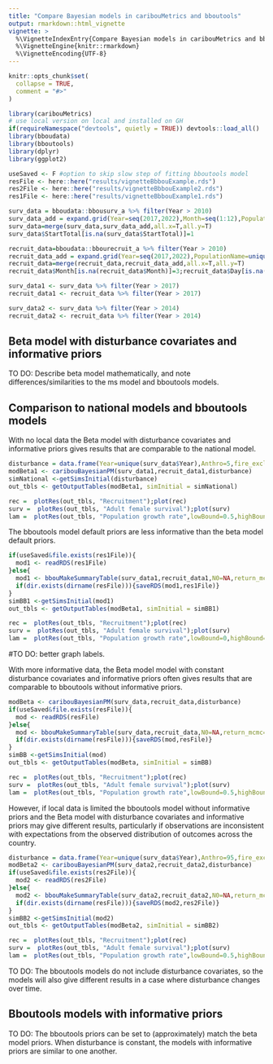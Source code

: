 ```yaml
---
title: "Compare Bayesian models in caribouMetrics and bboutools"
output: rmarkdown::html_vignette
vignette: >
  %\VignetteIndexEntry{Compare Bayesian models in caribouMetrics and bboutools}
  %\VignetteEngine{knitr::rmarkdown}
  %\VignetteEncoding{UTF-8}
---
```


```r
knitr::opts_chunk$set(
  collapse = TRUE,
  comment = "#>"
)
```

```r
library(caribouMetrics)
# use local version on local and installed on GH
if(requireNamespace("devtools", quietly = TRUE)) devtools::load_all()
library(bboudata)
library(bboutools)
library(dplyr)
library(ggplot2)

useSaved <- F #option to skip slow step of fitting bboutools model
resFile <- here::here("results/vignetteBbbouExample.rds")
res2File <- here::here("results/vignetteBbbouExample2.rds")
res1File <- here::here("results/vignetteBbbouExample1.rds")

surv_data = bboudata::bbousurv_a %>% filter(Year > 2010)
surv_data_add = expand.grid(Year=seq(2017,2022),Month=seq(1:12),PopulationName=unique(surv_data$PopulationName))
surv_data=merge(surv_data,surv_data_add,all.x=T,all.y=T)
surv_data$StartTotal[is.na(surv_data$StartTotal)]=1

recruit_data=bboudata::bbourecruit_a %>% filter(Year > 2010)
recruit_data_add = expand.grid(Year=seq(2017,2022),PopulationName=unique(recruit_data$PopulationName))
recruit_data=merge(recruit_data,recruit_data_add,all.x=T,all.y=T)
recruit_data$Month[is.na(recruit_data$Month)]=3;recruit_data$Day[is.na(recruit_data$Day)]=15

surv_data1 <- surv_data %>% filter(Year > 2017)
recruit_data1 <- recruit_data %>% filter(Year > 2017)

surv_data2 <- surv_data %>% filter(Year > 2014)
recruit_data2 <- recruit_data %>% filter(Year > 2014)
```

## Beta model with disturbance covariates and informative priors
TO DO: Describe beta model mathematically, and note differences/similarities to the ms model and bboutools models.

## Comparison to national models and bboutools models
With no local data the Beta model with disturbance covariates and informative priors gives results that are comparable to the national model.
```r
disturbance = data.frame(Year=unique(surv_data$Year),Anthro=5,fire_excl_anthro=1)
modBeta1 <- caribouBayesianPM(surv_data1,recruit_data1,disturbance)
simNational <-getSimsInitial(disturbance) 
out_tbls <- getOutputTables(modBeta1, simInitial = simNational)
```

```r
rec =  plotRes(out_tbls, "Recruitment");plot(rec)
surv =  plotRes(out_tbls, "Adult female survival");plot(surv)
lam =  plotRes(out_tbls, "Population growth rate",lowBound=0.5,highBound=1.5);plot(lam)
```

The bboutools model default priors are less informative than the beta model default priors.
```r
if(useSaved&file.exists(res1File)){
  mod1 <- readRDS(res1File)
}else{
  mod1 <- bbouMakeSummaryTable(surv_data1,recruit_data1,N0=NA,return_mcmc=T)
  if(dir.exists(dirname(resFile))){saveRDS(mod1,res1File)}
}
simBB1 <-getSimsInitial(mod1) 
out_tbls <- getOutputTables(modBeta1, simInitial = simBB1)
```

```r
rec =  plotRes(out_tbls, "Recruitment");plot(rec)
surv =  plotRes(out_tbls, "Adult female survival");plot(surv)
lam =  plotRes(out_tbls, "Population growth rate",lowBound=0,highBound=2);plot(lam)
```

#TO DO: better graph labels.

With more informative data, the Beta model model with constant disturbance covariates and informative priors often gives results that are comparable to bboutools without informative priors.
```r
modBeta <- caribouBayesianPM(surv_data,recruit_data,disturbance)
if(useSaved&file.exists(resFile)){
  mod <- readRDS(resFile)
}else{
  mod <- bbouMakeSummaryTable(surv_data,recruit_data,N0=NA,return_mcmc=T)
  if(dir.exists(dirname(resFile))){saveRDS(mod,resFile)}
}
simBB <-getSimsInitial(mod) 
out_tbls <- getOutputTables(modBeta, simInitial = simBB)
```

```r
rec =  plotRes(out_tbls, "Recruitment");plot(rec)
surv =  plotRes(out_tbls, "Adult female survival");plot(surv)
lam =  plotRes(out_tbls, "Population growth rate",lowBound=0.5,highBound=1.5);plot(lam)
```

However, if local data is limited the bboutools model without informative priors and the Beta model 
with disturbance covariates and informative priors may give different results, particularly if 
observations are inconsistent with expectations from the observed distribution of outcomes across the country.
```r
disturbance = data.frame(Year=unique(surv_data$Year),Anthro=95,fire_excl_anthro=90)
modBeta2 <- caribouBayesianPM(surv_data2,recruit_data2,disturbance)
if(useSaved&file.exists(res2File)){
  mod2 <- readRDS(res2File)
}else{
  mod2 <- bbouMakeSummaryTable(surv_data2,recruit_data2,N0=NA,return_mcmc=T)
  if(dir.exists(dirname(resFile))){saveRDS(mod2,res2File)}
}
simBB2 <-getSimsInitial(mod2) 
out_tbls <- getOutputTables(modBeta2, simInitial = simBB2)
```

```r
rec =  plotRes(out_tbls, "Recruitment");plot(rec)
surv =  plotRes(out_tbls, "Adult female survival");plot(surv)
lam =  plotRes(out_tbls, "Population growth rate",lowBound=0.5,highBound=1.5);plot(lam)
```

TO DO: The bboutools models do not include disturbance covariates, so the models will also give different results in a case where disturbance changes over time.

## Bboutools models with informative priors

TO DO: The bboutools priors can be set to (approximately) match the beta model priors. When disturbance is constant, the models with informative priors are similar to one another. 


